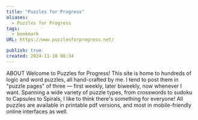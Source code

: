 ```yaml
---
title: "Puzzles for Progress"
aliases:
  - Puzzles for Progress
tags:
  - bookmark
URL: https://www.puzzlesforprogress.net/

publish: true
created: 2024-11-10 08:34
---
```





ABOUT
Welcome to Puzzles for Progress! This site is home to hundreds of logic and word puzzles, all hand-crafted by me. I tend to post them in "puzzle pages" of three — first weekly, later biweekly, now whenever I want. Spanning a wide variety of puzzle types, from crosswords to sudoku to Capsules to Spirals, I like to think there's something for everyone! All puzzles are available in printable pdf versions, and most in mobile-friendly online interfaces as well. 

